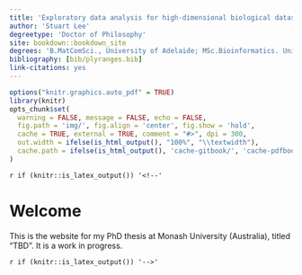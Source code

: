 ```yaml
---
title: 'Exploratory data analysis for high-dimensional biological datasets'
author: 'Stuart Lee'
degreetype: 'Doctor of Philosophy'
site: bookdown::bookdown_site
degrees: 'B.MatComSci., University of Adelaide; MSc.Bioinformatics. University of Melbourne'
bibliography: [bib/plyranges.bib]
link-citations: yes
---
```


```r
options("knitr.graphics.auto_pdf" = TRUE)
library(knitr)
opts_chunk$set(
  warning = FALSE, message = FALSE, echo = FALSE,
  fig.path = 'img/', fig.align = 'center', fig.show = 'hold',
  cache = TRUE, external = TRUE, comment = "#>", dpi = 300,
  out.width = ifelse(is_html_output(), "100%", "\\textwidth"),
  cache.path = ifelse(is_html_output(), 'cache-gitbook/', 'cache-pdfbook/')
)
```

`r if (knitr::is_latex_output()) '<!--'` 

# Welcome {-}

This is the website for my PhD thesis at Monash University (Australia), titled "TBD". 
It is a work in progress.

`r if (knitr::is_latex_output()) '-->'`

